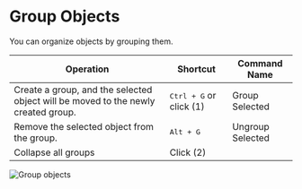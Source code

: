 # Group Objects

You can organize objects by grouping them.

| Operation                                                                         | Shortcut                         | Command Name     |
| --------------------------------------------------------------------------------- | -------------------------------- | ---------------- |
| Create a group, and the selected object will be moved to the newly created group. | <kbd>Ctrl + G</kbd> or click (1) | Group Selected   |
| Remove the selected object from the group.                                        | <kbd>Alt + G</kbd>               | Ungroup Selected |
| Collapse all groups                                                               | Click (2)                        |                  |

![Group objects](/img/group-objects.png)
